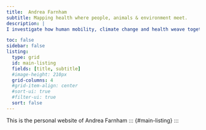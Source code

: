 ```yaml
---
title:  Andrea Farnham
subtitle: Mapping health where people, animals & environment meet. 
description: | 
I investigate how human mobility, climate change and health weave together—and how digital data can help us see those threads in real time. By pulling signals from smartphones, satellites and on-the-ground stories, I map both the risks and the often-overlooked benefits that movement brings to people and places. My goal is to turn these multidimensional insights into practical guidance for clinicians, planners and communities: evidence that accounts for gender, equity and our changing planet, and that supports smarter, more humane decisions about travel, migration and global health.

toc: false 
sidebar: false
listing:
  type: grid
  id: main-listing
  fields: [title, subtitle]
  #image-height: 210px
  grid-columns: 4
  #grid-item-align: center
  #sort-ui: true
  #filter-ui: true
  sort: false    
---
```


 This is the personal website of Andrea Farnham 
::: {#main-listing}
:::
 

 
